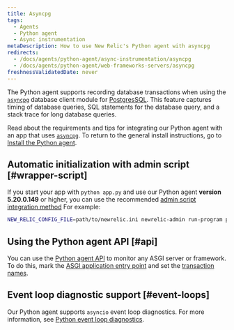 ```yaml
---
title: Asyncpg
tags:
  - Agents
  - Python agent
  - Async instrumentation
metaDescription: How to use New Relic's Python agent with asyncpg
redirects:
  - /docs/agents/python-agent/async-instrumentation/asyncpg
  - /docs/agents/python-agent/web-frameworks-servers/asyncpg
freshnessValidatedDate: never
---
```


The Python agent supports recording database transactions when using the [`asyncpg`](https://pypi.org/project/asyncpg/) database client module for [PostgresSQL](https://www.postgresql.org/). This feature captures timing of database queries, SQL statements for the database query, and a stack trace for long database queries.

Read about the requirements and tips for integrating our Python agent with an app that uses [`asyncpg`](https://pypi.org/project/asyncpg/). To return to the general install instructions, go to [Install the Python agent](/docs/agents/python-agent/installation-configuration/python-agent-installation).

## Automatic initialization with admin script [#wrapper-script]

If you start your app with `python app.py` and use our Python agent <DNT>**version 5.20.0.149**</DNT> or higher, you can use the recommended [admin script integration method](/docs/agents/python-agent/installation-configuration/python-agent-installation#integration) For example:

```sh
NEW_RELIC_CONFIG_FILE=path/to/newrelic.ini newrelic-admin run-program python path_to_app
```

## Using the Python agent API [#api]

You can use the [Python agent API](/docs/agents/python-agent/python-agent-api) to monitor any ASGI server or framework. To do this, mark the [ASGI application entry point](/docs/agents/python-agent/python-agent-api/asgiapplication-python-agent-api) and set the [transaction names](/docs/agents/python-agent/python-agent-api/settransactionname-python-agent-api).

## Event loop diagnostic support [#event-loops]

Our Python agent supports `asyncio` event loop diagnostics. For more information, see [Python event loop diagnostics](/docs/agents/python-agent/supported-features/python-event-loop-diagnostics).
